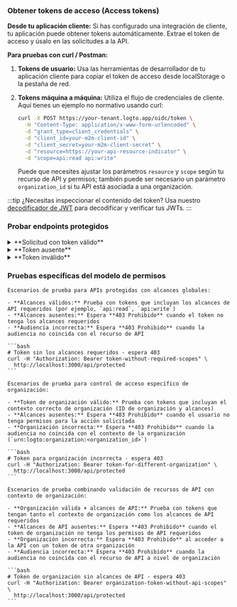 
### Obtener tokens de acceso (Access tokens)

**Desde tu aplicación cliente:**
Si has configurado una integración de cliente, tu aplicación puede obtener tokens automáticamente. Extrae el token de acceso y úsalo en las solicitudes a la API.

**Para pruebas con curl / Postman:**

1. **Tokens de usuario:** Usa las herramientas de desarrollador de tu aplicación cliente para copiar el token de acceso desde localStorage o la pestaña de red.
2. **Tokens máquina a máquina:** Utiliza el flujo de credenciales de cliente. Aquí tienes un ejemplo no normativo usando curl:

   ```bash
   curl -X POST https://your-tenant.logto.app/oidc/token \
     -H "Content-Type: application/x-www-form-urlencoded" \
     -d "grant_type=client_credentials" \
     -d "client_id=your-m2m-client-id" \
     -d "client_secret=your-m2m-client-secret" \
     -d "resource=https://your-api-resource-indicator" \
     -d "scope=api:read api:write"
   ```

   Puede que necesites ajustar los parámetros `resource` y `scope` según tu recurso de API y permisos; también puede ser necesario un parámetro `organization_id` si tu API está asociada a una organización.

:::tip
¿Necesitas inspeccionar el contenido del token? Usa nuestro [decodificador de JWT](https://logto.io/jwt-decoder) para decodificar y verificar tus JWTs.
:::

### Probar endpoints protegidos

<details>
<summary>**Solicitud con token válido**</summary>

```bash
curl -H "Authorization: Bearer eyJhbGciOiJSUzI1NiIsInR5cCI6IkpXVCJ9..." \
  http://localhost:3000/api/protected
```

**Respuesta esperada:**

```json
{
  "auth": {
    "sub": "user123",
    "clientId": "app456",
    "organizationId": "org789",
    "scopes": ["api:read", "api:write"],
    "audience": ["https://your-api-resource-indicator"]
  }
}
```

</details>

<details>
<summary>**Token ausente**</summary>

```bash
curl http://localhost:3000/api/protected
```

**Respuesta esperada (401):**

```json
{
  "error": "Authorization header is missing"
}
```

</details>

<details>
<summary>**Token inválido**</summary>

```bash
curl -H "Authorization: Bearer invalid-token" \
  http://localhost:3000/api/protected
```

**Respuesta esperada (401):**

```json
{
  "error": "Invalid token"
}
```

</details>

### Pruebas específicas del modelo de permisos

<Tabs groupId="permission-models">
  <TabItem value="global-api-resources" label="Recursos de API globales">

    Escenarios de prueba para APIs protegidas con alcances globales:

    - **Alcances válidos:** Prueba con tokens que incluyan los alcances de API requeridos (por ejemplo, `api:read`, `api:write`)
    - **Alcances ausentes:** Espera **403 Prohibido** cuando el token no tenga los alcances requeridos
    - **Audiencia incorrecta:** Espera **403 Prohibido** cuando la audiencia no coincida con el recurso de API

    ```bash
    # Token sin los alcances requeridos - espera 403
    curl -H "Authorization: Bearer token-without-required-scopes" \
      http://localhost:3000/api/protected
    ```

  </TabItem>
  <TabItem value="organization-permissions" label="Permisos de organización (no API)">

    Escenarios de prueba para control de acceso específico de organización:

    - **Token de organización válido:** Prueba con tokens que incluyan el contexto correcto de organización (ID de organización y alcances)
    - **Alcances ausentes:** Espera **403 Prohibido** cuando el usuario no tenga permisos para la acción solicitada
    - **Organización incorrecta:** Espera **403 Prohibido** cuando la audiencia no coincida con el contexto de la organización (`urn:logto:organization:<organization_id>`)

    ```bash
    # Token para organización incorrecta - espera 403
    curl -H "Authorization: Bearer token-for-different-organization" \
      http://localhost:3000/api/protected
    ```

  </TabItem>
  <TabItem value="organization-level-api-resources" label="Recursos de API a nivel de organización">

    Escenarios de prueba combinando validación de recursos de API con contexto de organización:

    - **Organización válida + alcances de API:** Prueba con tokens que tengan tanto el contexto de organización como los alcances de API requeridos
    - **Alcances de API ausentes:** Espera **403 Prohibido** cuando el token de organización no tenga los permisos de API requeridos
    - **Organización incorrecta:** Espera **403 Prohibido** al acceder a la API con un token de otra organización
    - **Audiencia incorrecta:** Espera **403 Prohibido** cuando la audiencia no coincida con el recurso de API a nivel de organización

    ```bash
    # Token de organización sin alcances de API - espera 403
    curl -H "Authorization: Bearer organization-token-without-api-scopes" \
      http://localhost:3000/api/protected
    ```

  </TabItem>
</Tabs>
